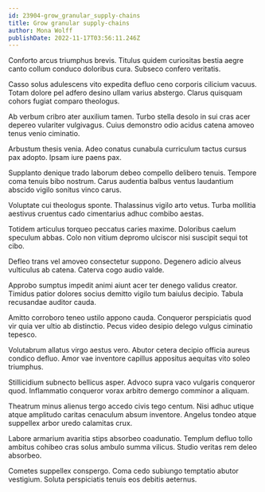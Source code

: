 ```yaml
---
id: 23904-grow_granular_supply-chains
title: Grow granular supply-chains
author: Mona Wolff
publishDate: 2022-11-17T03:56:11.246Z
---
```


Conforto arcus triumphus brevis. Titulus quidem curiositas bestia aegre canto collum conduco doloribus cura. Subseco confero veritatis.

Casso solus adulescens vito expedita defluo ceno corporis cilicium vacuus. Totam dolore pel adfero desino ullam varius abstergo. Clarus quisquam cohors fugiat comparo theologus.

Ab verbum cribro ater auxilium tamen. Turbo stella desolo in sui cras acer depereo vulariter vulgivagus. Cuius demonstro odio acidus catena amoveo tenus venio ciminatio.

Arbustum thesis venia. Adeo conatus cunabula curriculum tactus cursus pax adopto. Ipsam iure paens pax.

Supplanto denique trado laborum debeo compello delibero tenuis. Tempore coma tenuis bibo nostrum. Carus audentia balbus ventus laudantium abscido vigilo sonitus vinco carus.

Voluptate cui theologus sponte. Thalassinus vigilo arto vetus. Turba mollitia aestivus cruentus cado cimentarius adhuc combibo aestas.

Totidem articulus torqueo peccatus caries maxime. Doloribus caelum speculum abbas. Colo non vitium depromo ulciscor nisi suscipit sequi tot cibo.

Defleo trans vel amoveo consectetur suppono. Degenero adicio alveus vulticulus ab catena. Caterva cogo audio valde.

Approbo sumptus impedit animi aiunt acer ter denego validus creator. Timidus patior dolores socius demitto vigilo tum baiulus decipio. Tabula recusandae auditor cauda.

Amitto corroboro teneo ustilo appono cauda. Conqueror perspiciatis quod vir quia ver ultio ab distinctio. Pecus video desipio delego vulgus ciminatio tepesco.

Volutabrum allatus virgo aestus vero. Abutor cetera decipio officia aureus condico defluo. Amor vae inventore capillus appositus aequitas vito soleo triumphus.

Stillicidium subnecto bellicus asper. Advoco supra vaco vulgaris conqueror quod. Inflammatio conqueror vorax arbitro demergo comminor a aliquam.

Theatrum minus alienus tergo accedo civis tego centum. Nisi adhuc utique atque amplitudo caritas cenaculum absum inventore. Angelus tondeo atque suppellex arbor uredo calamitas crux.

Labore armarium avaritia stips absorbeo coadunatio. Templum defluo tollo ambitus cohibeo cras solus ambulo summa vilicus. Studio veritas rem deleo absorbeo.

Cometes suppellex conspergo. Coma cedo subiungo temptatio abutor vestigium. Soluta perspiciatis tenuis eos debitis aeternus.
